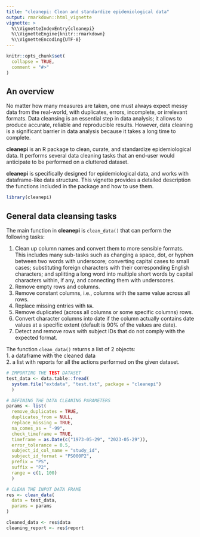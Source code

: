 ```yaml
---
title: "cleanepi: Clean and standardize epidemiological data" 
output: rmarkdown::html_vignette
vignette: > 
  %\\VignetteIndexEntry{cleanepi} 
  %\\VignetteEngine{knitr::rmarkdown} 
  %\\VignetteEncoding{UTF-8} 
---
```


```r
knitr::opts_chunk$set(
  collapse = TRUE,
  comment = "#>"
)
```


## An overview



No matter how many measures are taken, one must always expect  messy data from the real-world, with duplicates, errors, incomplete,  or  irrelevant formats. Data cleansing is an essential step in data analysis;  it allows to produce accurate, reliable and reproducible results. However, data cleaning is a significant barrier in data analysis because it takes a long time to complete. 

**cleanepi** is an R package to clean, curate, and standardize epidemiological data. It performs several data cleaning tasks that an end-user would anticipate to be performed on a cluttered dataset. 

**cleanepi** is specifically designed for epidemiological data, and works with dataframe-like data structure. This vignette provides a detailed description the  functions included in the package and how to use them. 

```r
library(cleanepi)
```





## General data cleansing tasks

The main function in **cleanepi** is `clean_data()` that can perform the following tasks:

1.  Clean up column names and convert them to more sensible formats. This includes many sub-tasks such as changing a space, dot, or hyphen between two words with underscore; converting capital cases to small cases; substituting foreign characters with their corresponding English characters; and splitting a long word into multiple short words by capital characters within, if any, and connecting them with underscores.
2. Remove  empty rows and columns.
3. Remove constant columns, i.e., columns with the same value across all rows.
4. Replace missing entries with `NA`.
5.  Remove duplicated (across all columns or some specific columns) rows.
6.  Convert character columns into date if the column actually contains date values at a specific extent (default is 90% of the values are date).
7.  Detect and remove rows with subject IDs that do not comply with the expected format.

The function `clean_data()` returns a list of 2 objects:\
1. a dataframe with the cleaned data\
2. a list with  reports for all the actions  performed on the given dataset.


```r
# IMPORTING THE TEST DATASET
test_data <- data.table::fread(
  system.file("extdata", "test.txt", package = "cleanepi")
  )

# DEFINING THE DATA CLEANING PARAMETERS
params <- list(
  remove_duplicates = TRUE,
  duplicates_from = NULL,
  replace_missing = TRUE,
  na_comes_as = "-99",
  check_timeframe = TRUE,
  timeframe = as.Date(c("1973-05-29", "2023-05-29")),
  error_tolerance = 0.5,
  subject_id_col_name = "study_id",
  subject_id_format = "PS000P2",
  prefix = "PS",
  suffix = "P2",
  range = c(1, 100)
  )

# CLEAN THE INPUT DATA FRAME
res <- clean_data(
  data = test_data,
  params = params
)

cleaned_data <- res$data
cleaning_report <- res$report
```
